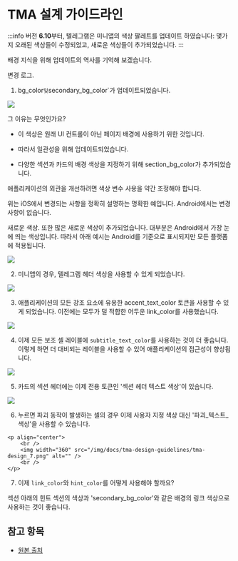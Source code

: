 # TMA 설계 가이드라인

:::info
버전 **6.10**부터, 텔레그램은 미니앱의 색상 팔레트를 업데이트 하였습니다: 몇가지 오래된 색상들이 수정되었고, 새로운 색상들이 추가되었습니다.
:::

배경 지식을 위해 업데이트의 역사를 기억해 보겠습니다.

변경 로그.

1. bg_color`및`secondary_bg_color\`가 업데이트되었습니다.

![](/img/docs/tma-design-guidelines/tma-design_1.png)

그 이유는 무엇인가요?

- 이 색상은 원래 UI 컨트롤이 아닌 페이지 배경에 사용하기 위한 것입니다.

- 따라서 일관성을 위해 업데이트되었습니다.

- 다양한 섹션과 카드의 배경 색상을 지정하기 위해 section_bg_color가 추가되었습니다.

애플리케이션의 외관을 개선하려면 색상 변수 사용을 약간 조정해야 합니다.

위는 iOS에서 변경되는 사항을 정확히 설명하는 명확한 예입니다. Android에서는 변경 사항이 없습니다.

새로운 색상.
또한 많은 새로운 색상이 추가되었습니다. 대부분은 Android에서 가장 눈에 띄는 색상입니다. 따라서 아래 예시는 Android를 기준으로 표시되지만 모든 플랫폼에 적용됩니다.

![](/img/docs/tma-design-guidelines/tma-design_2.png)

2. 미니앱의 경우, 텔레그램 헤더 색상을 사용할 수 있게 되었습니다.

![](/img/docs/tma-design-guidelines/tma-design_3.png)

3. 애플리케이션의 모든 강조 요소에 유용한 accent_text_color 토큰을 사용할 수 있게 되었습니다. 이전에는 모두가 덜 적합한 어두운 link_color를 사용했습니다.

![](/img/docs/tma-design-guidelines/tma-design_4.png)

4. 이제 모든 보조 셀 레이블에 `subtitle_text_color`를 사용하는 것이 더 좋습니다. 이렇게 하면 더 대비되는 레이블을 사용할 수 있어 애플리케이션의 접근성이 향상됩니다.

![](/img/docs/tma-design-guidelines/tma-design_5.png)

5. 카드의 섹션 헤더에는 이제 전용 토큰인 '섹션 헤더 텍스트 색상'이 있습니다.

![](/img/docs/tma-design-guidelines/tma-design_6.png)

6. 누르면 파괴 동작이 발생하는 셀의 경우 이제 사용자 지정 색상 대신 '파괴_텍스트_색상'을 사용할 수 있습니다.

```mdx-code-block
<p align="center">
    <br />
    <img width="360" src="/img/docs/tma-design-guidelines/tma-design_7.png" alt="" />
    <br />
</p>
```

7. 이제 `link_color`와 `hint_color`를 어떻게 사용해야 할까요?

섹션 아래의 힌트 섹션의 색상과 'secondary_bg_color'와 같은 배경의 링크 색상으로 사용하는 것이 좋습니다.

## 참고 항목

- [원본 출처](https://telegra.ph/Changes-in-Color-Variables-for-Telegram-Mini-Apps-11-20)
